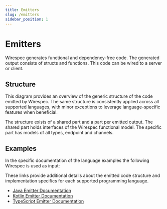 ```yaml
---
title: Emitters
slug: /emitters
sidebar_position: 1
---
```




# Emitters
Wirespec generates functional and dependency-free code. The generated output consists of structs and functions. This code can be wired to a server or client.

## Structure
This diagram provides an overview of the generic structure of the code emitted by Wirespec. The same structure is consistently applied across all supported languages, with minor exceptions to leverage language-specific features when beneficial.

The structure exists of a shared part and a part per emitted output. The shared part holds interfaces of the Wirespec functional model. The specific part has models of all types, endpoint and channels.

<Drawio content={simpleGraph}  />

## Examples
In the specific documentation of the language examples the following Wirespec is used as input:

<WirespecExample/>



These links provide additional details about the emitted code structure and implementation specifics for each supported programming language.

- [Java Emitter Documentation](./emitters-java)
- [Kotlin Emitter Documentation](./emitters-kotlin)
- [TypeScript Emitter Documentation](./emitters-typescript)
